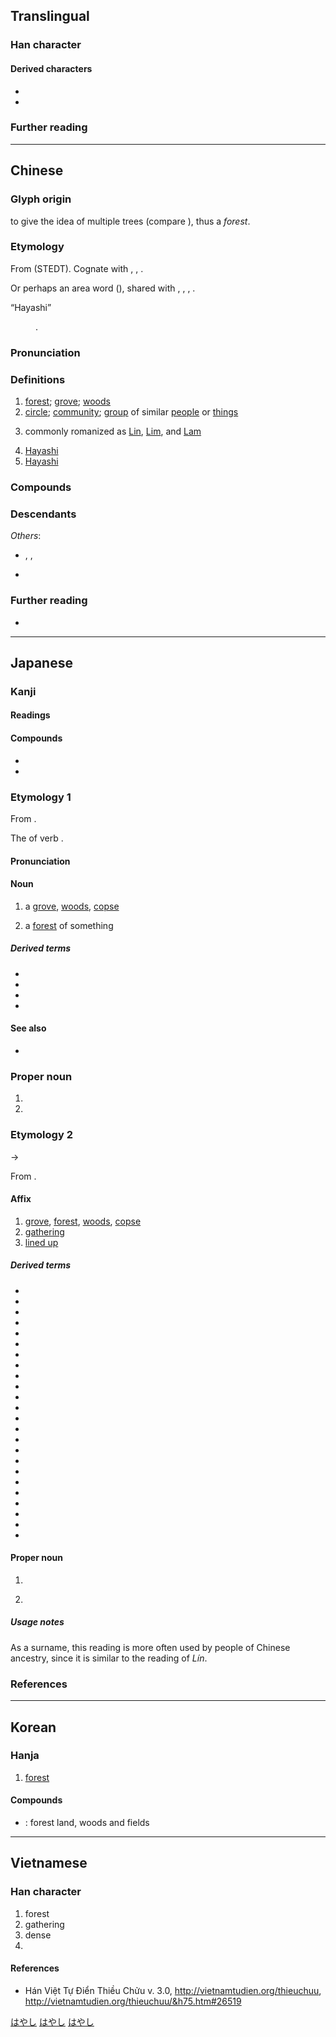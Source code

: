 {{character info}}
{{character info|0xf9f4}}
==Translingual==
{{stroke order|strokes=8}}

===Han character===
{{Han char|rn=75|rad=木|as=04|sn=8|four=44990|canj=DD|ids=⿰木木}}

====Derived characters====
* {{l|mul|[[㑣]], [[啉]], [[𡍚]], [[㛦]], [[崊]], [[㣩]], [[惏]], [[㨆]], [[淋]], [[晽]], [[𦝃]], [[𤊩]], [[琳]], [[䢞]], [[𪾭]], [[碄]], [[綝]]([[𬘭]]), [[諃]], [[𨂕]], [[醂]], [[𧇨]], [[𪳻]], [[𮨭]]([[𬱾]]), [[𣒜]], [[彬]], [[郴]], [[㪔]], [[𬃂]], [[𬃴]], [[䫐]]([[𬃲]]), [[𠓭]], [[冧]], [[𠩵]], [[㚞]], [[㝝]], [[𡹇]], [[麻]], [[𣇰]], [[森]], [[菻]], [[𠄻]], [[痳]], [[罧]], [[𥦝]], [[𪩦]], [[𦋗]], [[箖]], [[𧇃]], [[𤾓]], [[䦥]], [[霖]], [[𧇥]], [[𠐙]], [[𬴫]], [[𪎦]], [[𣟒]]}}
* {{l|mul|[[𣑽]], [[𫦯]], [[㭝]], [[𠵂]], [[埜]], [[梦]], [[𡘽]], [[婪]], [[𡹚]], [[梵]], [[梺]], [[椘]], [[𢛓]], [[𫿱]], [[𣈅]], [[𣓏]], [[𪵝]], [[焚]], [[㷊]], [[棼]], [[棽]], [[棾]], [[𣓕]], [[𣓴]], [[𪲡]], [[𬂽]], [[榃]], [[楚]], [[𥁹]], [[𥓙]], [[禁]], [[𣕯]], [[𣕽]], [[𣕾]], [[𪲵]], [[𫱒]], [[𬃕]], [[𬃚]], [[𧛀]], [[𧩋]], [[𧯴]], [[𧼖]], [[䠂]], [[辳]], [[㯄]], [[𧹫]], [[𪳟]], [[𨨗]], [[樷]], [[㯟]], [[㯬]], [[𪳯]], [[𬄜]], [[檒]]([[𮨴]]), [[𣜕]], [[𨤳]], [[𪳽]], [[𬄰]], [[𩤆]], [[𣝹]], [[㰈]], [[𬷞]], [[麓]], [[𧰔]], [[𬅐]], [[𬅛]], [[𮟝]], [[𣫓]]}}

===Further reading===
{{Han ref|kx=0516.050|dkj=14551|dj=0903.190|hdz=21164.070|uh=6797}}
{{Han ref|uh=F9F4}}

----

==Chinese==
{{zh-forms}}

===Glyph origin===
{{Han etym}}
{{zh-etym-double|木|tree}} to give the idea of multiple trees (compare {{zh-l|*森}}), thus a ''forest''.

===Etymology===
From {{inh|zh|sit-pro|*ram||jungle; forest; country; field}} (STEDT). Cognate with {{och-l|森|forest}}, {{cog|lus|ram||forest; country}}, {{cog|mjw|ram||jungle}}.

Or perhaps an area word ({{zh-ref|Schuessler, 2007}}), shared with {{cog|km|រាម||thick bushy jungle that grows along a stream}}, {{cog|mkh-okm|*rām||inundated forest along a watercourse}}, {{cog|mkh-okm|sarāma ~ sarāṃ||a tract of stunted vegetation}}, {{cog|mnw|ရာံ|tr=rèm|t=copse; patch of woodland}}.
;“Hayashi”
:{{obor|zh|ja|-}} {{ja-r|林|^はやし}}.

===Pronunciation===
{{zh-pron
|m=lín
|m-s=
|c=lam4
|c-t=
|g=
|h=pfs=lìm;gd=lim2
|j=
|mb=lâng
|md=
|mn=nâ/lîm
|mn_note=nâ - vernacular; lîm - literary (surname)
|mn-t=na5/lim5
|mn-t_note=na5 - vernacular; lim5 - literary (surname)
|w=3lin
|x=
|mc=y
|oc=y
|cat=n,pn
}}

===Definitions===
{{zh-hanzi}}

# [[forest]]; [[grove]]; [[woods]]
# [[circle]]; [[community]]; [[group]] of similar [[people]] or [[thing]]s
# {{surname|zh|dot=,}} commonly romanized as [[Lin]], [[Lim]], and [[Lam]]
# [[Hayashi]] {{gl|a Japanese surname}}
# [[Hayashi]] {{gl|a Japanese female given name}}

===Compounds===
{{zh-der|森林:forest|少林:Shaolin|吉林:Jilin|林檎|林林總總:numerous; in great abundance|雨林:rainforest|盤尼西林:penicillin|樹林:forest; woods|御林軍:the troops responsible for protecting the capital or the emperor|林業:forestry|林場:forestry center; tree farm|儒林|平地松林|幼學瓊林|少林寺|凡士林|奧林匹克|儒林外史|七林林|北林|字林|何氏語林|保留林|叢林|保林|山林|公有林|丕林島|封山育林|保安林|原始林|少林派|平林|息影林泉|息影園林|城市山林|布魯克林|喬林|中林|上林賦|快活林|壬林|坪林|常綠林|固沙林|原生林|巴林|上林苑|峰林|山林文學|山林屠販|士林|意林|少林拳|哈林式|單純林|寒林|同林鳥|孔林|七留七林|奧林比亞|尸陀林|園林|國有林|刀山劍林|天然林|亭林先生|和林|幼林|布林代數|易林|林蔭蔽天|春林|林子|瓊林宴|林苑|林黛玉|把臂入林|林型|林區|文林|林蔭|林下風致|林浪|槍林彈雨|柏林圍牆|林下風氣|林內鄉|林壑|林薄|林蔭大道|檀林|東林黨|森林法|林口|洛林|林下風範|次生林|福馬林|成材林|林郎|柏林劇團|杉林溪|瓊林玉質|瑤林瓊樹|柏林會議|林梢|氨基比林|林帶|林相|桂林一枝|東柏林|混合林|松林|林表|林宗巾|窮猿投林|窮猿奔林|穆思林|法苑珠林|株林|禁林|永續林|林冲夜奔|禪林|森林浴|碑林|林園大道|石林|成林|林口臺地|盜林|林班|林產|林濤|榛林|林慚澗愧|焚林而畋|林琅|森林學|故林|獨木不林|柏林樂派|柏林|林莽|杏林春暖|瓊林苑|瓊林玉樹|林立|林藪|桂林|東林書院|林投姐|眾議成林|焚林而田|林下|曼陀林|林務|焚林之求|棘林|空林|林杪|林衣|林泉|林地|海防林|格林童話|柏林影展|柏林大學|格林威治|瓊林|池魚林木|書林|水泥叢林|歸林|林邊鄉|武林舊事|林麓|林離|林籟|林無靜樹|林木|林投|林家花園|林園|杏林|西柏林|防風林|綠林|綠林大盜|聲振林木|都柏林|落葉林|造林|迦羅林朝|詩入雞林|藝林|防護林|言談林藪|防霜林|翰林|老林|陰丹士林|綠林好漢|綠林兵|茂林深竹|蜜林檎|舞林高手|芳林|雲林|農林|經濟林|羽林軍|竹林七賢|菲林|黑森林|雲林寺|鶴林玉露|鶴林|道林紙|笑林|醫林改錯|竹林|茂林|竹林之游|阿尼林|防沙林|長林豐草|長林|翰林院|針葉林|野豬林|肉山脯林|遯跡山林|遠遁山林|酒池肉林|詞林紀事|遊樂林|辯圃學林|辭林|馬林巴琴|赤道雨林|羽林|詞林|綠林豪客|綠林起義|紅樹林|楊林溝|小林|柳林|楊林市|繡林|楊林|烏林|團林鋪|澤林|羅克斯普林|竹林橋|丘林|花林寺|楊林橋|茂林修竹|溪林|黑林|林加拉語|楓林上城|林家溪|鳳林|秀林|林邊|杉林|大林|水林|林內|二林|員林|楓林|芎林|克里姆林宮|斯大林|史達林|東林|西林|麗林|林美|格林|錫林郭勒|佳林}}

===Descendants===
{{CJKV||2=りん|3=림|k2=임|4=lâm}}
''Others'':
* {{desc|bor=1|en|Lin}}, {{l|en|Lam}}, {{l|en|Lim}}
* {{desc|bor=1|tl|Lim}}

===Further reading===
* {{thcwd|4208}}

{{topics|zh|Japanese surnames|Japanese female given names}}
----

==Japanese==

===Kanji===
{{ja-kanji|grade=1|rs=木04}}

====Readings====
{{ja-readings
|goon=りん<りん<りむ
|kanon=りん<りん<りむ
|kun=はやし-, おお-い<おほ-い
|nanori=き, きみ, しげ, しげる, とき, ふさ, もと, もり, よし
}}

====Compounds====
* {{ja-r|林%檎|りん%ご|[[apple]]}}
* {{ja-r|少林|^しょうりん}}

===Etymology 1===
{{ja-kanjitab|yomi=k|はやし}}

From {{inh|ja|ojp|sort=はやし|-}}.

The {{m|ja|連用形|tr=ren'yōkei||stem or continuative form}} of verb {{m|ja|生やす|tr=hayasu||to [[grow]]}}.

====Pronunciation====
{{ja-pron|y=k|はやし|acc=3|acc2=0|acc_ref=DJR|acc2_ref=DJR}}

====Noun====
{{ja-noun|はやし}}

# a [[grove]], [[woods]], [[copse]]
# {{lb|ja|sort=はやし|figurative}} a [[forest]] of something

=====Derived terms=====
{{der-top3}}
* {{ja-r|梅%林|うめ%ばやし}}
* {{ja-r|小%林|^こ%ばやし}}
* {{ja-r|竹%林|たけ%ばやし}}
* {{ja-r|松%林|まつ%ばやし}}
{{der-bottom}}

====See also====
* {{ja-r|森|もり|[[forest]]|pos=generally larger than a ''hayashi''}}

===Proper noun===
{{ja-pos|proper|はやし}}

# {{surname|ja}}
# {{given name|ja|female}}

===Etymology 2===
{{ja-kanjitab|yomi=o|りん}}
{{IPAchar|/rimʉ/}} → {{IPAchar|/riɴ/}}

From {{der|ja|ltc|sort=りん|-}} {{ltc-l|林}}.

====Affix====
{{ja-pos|affix|りん}}

# [[grove]], [[forest]], [[woods]], [[copse]]
# [[gathering]]
# [[line up|lined up]]

=====Derived terms=====
{{der-top3}}
* {{ja-r|林間|りんかん}}
* {{ja-r|林業|りんぎょう}}
* {{ja-r|林道|りんどう}}
* {{ja-r|林%野|りん%や}}
* {{ja-r|林立|りんりつ}}
* {{ja-r|学林|がくりん}}
* {{ja-r|翰林|かんりん}}
* {{ja-r|芸林|げいりん}}
* {{ja-r|原生林|げんせいりん}}
* {{ja-r|混交林|こんこうりん}}
* {{ja-r|山林|さんりん}}
* {{ja-r|辞%林|じ%りん}}
* {{ja-r|樹林|じゅりん}}
* {{ja-r|純林|じゅんりん}}
* {{ja-r|書林|しょりん}}
* {{ja-r|松林|しょうりん}}
* {{ja-r|植林|しょくりん}}
* {{ja-r|僧林|そうりん}}
* {{ja-r|森林|しんりん}}
* {{ja-r|疎%林|そ%りん}}
* {{ja-r|造林|ぞうりん}}
* {{ja-r|竹林|ちくりん}}
* {{ja-r|梅林|ばいりん}}
* {{ja-r|密林|みつりん}}
{{der-bottom}}

====Proper noun====
{{ja-pos|proper|りん}}

# {{surname|ja}}
# {{lb|ja|rare}} {{given name|ja|female}}

=====Usage notes=====
As a surname, this reading is more often used by people of Chinese ancestry, since it is similar to the {{ncog|cmn|-}} {{ncog|zh|-}} reading of ''Lín''.

===References===

<references/>
[[Category:Japanese female given names|はやし]]
[[Category:Japanese male given names|はやし]]
[[Category:Japanese surnames|はやし]]

----

==Korean==

===Hanja===
{{ko-hanja|수풀|림||임}}

# [[forest]]

====Compounds====
* {{ko-l|林野|임야}}: forest land, woods and fields

----

==Vietnamese==

===Han character===
{{vi-readings|readings=lâm,Lâm|rs=木04}}

# forest
# gathering
# dense
# {{surname|vi}}

====References====
* Hán Việt Tự Điển Thiều Chửu v. 3.0, http://vietnamtudien.org/thieuchuu, http://vietnamtudien.org/thieuchuu/&h75.htm#26519
